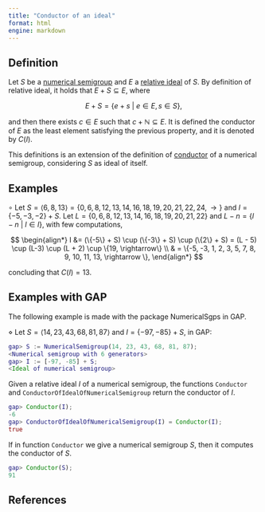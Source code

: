 ```yaml
---
title: "Conductor of an ideal"
format: html
engine: markdown
---
```


<!-- Patterns_of_ideals_NS -->

## Definition

Let $S$ be a [numerical semigroup](../Basic-concepts/Numerical-semigroup.qmd) and $E$ a [relative ideal](Relative-ideal.qmd) of $S$. By definition of relative ideal, it holds that $E+S \subseteq E$, where

$$
E + S = \{e + s ~ | ~ e \in E, s \in S\},
$$

and then there exists $c \in E$ such that $c + \mathbb{N} \subseteq E$. It is defined the conductor of $E$ as the least element satisfying the previous property, and it is denoted by $C(I)$.

This definitions is an extension of the definition of [conductor](../Basic-concepts/Conductor.qmd) of a numerical semigroup, considering $S$ as ideal of itself.

## Examples

$\circ$ Let $S = \langle 6, 8, 13 \rangle = \{0, 6, 8, 12, 13, 14, 16, 18, 19, 20, 21, 22, 24, \rightarrow\}$ and $I = \{-5, -3, -2\} + S$. Let $L = \{0, 6, 8, 12, 13, 14, 16, 18, 19, 20, 21, 22\}$ and $L - n = \{l - n ~ | ~ l \in l\}$, with few computations,

$$
\begin{align*}
I &= (\{-5\} + S) \cup (\{-3\} + S) \cup (\{2\} + S) = (L - 5) \cup (L-3) \cup (L + 2) \cup \{19, \rightarrow\} \\
& = \{-5, -3, 1, 2, 3, 5, 7, 8, 9, 10, 11, 13, \rightarrow \},
\end{align*}
$$

concluding that $C(I) = 13$.

## Examples with GAP

The following example is made with the package NumericalSgps in GAP.

$\diamond$ Let $S = \langle 14, 23, 43, 68, 81, 87 \rangle$ and $I = \{-97, -85\} + S$, in GAP:

``` gap
gap> S := NumericalSemigroup(14, 23, 43, 68, 81, 87);
<Numerical semigroup with 6 generators>
gap> I := [-97, -85] + S;
<Ideal of numerical semigroup>
```

Given a relative ideal $I$ of a numerical semigroup, the functions `Conductor` and `ConductorOfIdealOfNumericalSemigroup` return the conductor of $I$.

``` gap
gap> Conductor(I);
-6
gap> ConductorOfIdealOfNumericalSemigroup(I) = Conductor(I);
true
```

If in function `Conductor` we give a numerical semigroup $S$, then it computes the conductor of $S$.

``` gap
gap> Conductor(S);
91
```

## References
